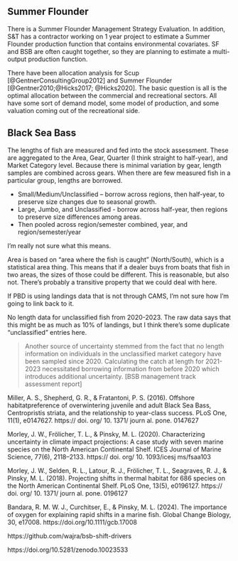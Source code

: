 

## Summer Flounder

There is a Summer Flounder Management Strategy Evaluation. In addition, S&T has a contractor working on 1 year project to estimate a Summer Flounder production function that contains environmental covariates.  SF and BSB are often caught together, so they are planning to estimate a multi-output production function.

There have been allocation analysis for Scup [@GentnerConsultingGroup2012] and Summer Flounder [@Gentner2010;@Hicks2017; @Hicks2020]. The basic question is all is the optimal allocation between the commercial and recreational sectors. All have some sort of demand model, some model of production, and some valuation coming out of the recreational side.

## Black Sea Bass

The lengths of fish are measured and fed into the stock assessment. These are aggregated to the Area, Gear, Quarter (I think straight to half-year), and Market Category level.  Because there is minimal variation by gear, length samples are combined across gears.  When there are few measured fish in a particular group, lengths are borrowed.

  * Small/Medium/Unclassified -- borrow across regions, then half-year, to preserve size changes due to seasonal growth.
  * Large, Jumbo, and Unclassified - borrow across half-year, then regions to preserve size differences among areas.
  * Then pooled across region/semester combined, year, and region/semester/year
  
I'm really not sure what this means.

Area is based on "area where the fish is caught" (North/South), which is a statistical area thing.  This means that if a dealer buys from boats that fish in two areas, the sizes of those could be different. This is reasonable, but also not. There's probably a transitive property that we could deal with here. 

If PBD is using landings data that is not through CAMS, I'm not sure how I'm going to link back to it.

No length data for unclassified fish from 2020-2023.  The raw data says that this might be as much as 10% of landings, but I think there's some duplicate "unclassified" entries here.


> Another source of uncertainty stemmed from the fact that no length information on individuals in the unclassified market category have been sampled since 2020. Calculating the catch at length for 2021-2023 necessitated borrowing information from before 2020 which introduces additional uncertainty. [BSB management track assessment report]




Miller, A. S., Shepherd, G. R., & Fratantoni, P. S. (2016). Offshore habitatpreference of overwintering juvenile and adult Black Sea Bass, Centropristis striata, and the relationship to year-class success. PLoS One, 11(1), e0147627. https:// doi. org/ 10. 1371/ journ al. pone. 0147627

Morley, J. W., Frölicher, T. L., & Pinsky, M. L. (2020). Characterizing uncertainty in climate impact projections: A case study with seven marine species on the North American Continental Shelf. ICES Journal of Marine Science, 77(6), 2118–2133. https:// doi. org/ 10. 1093/icesj ms/fsaa103

Morley, J. W., Selden, R. L., Latour, R. J., Frölicher, T. L., Seagraves, R. J., & Pinsky, M. L. (2018). Projecting shifts in thermal habitat for 686 species on the North American Continental Shelf. PLoS One, 13(5), e0196127. https:// doi. org/ 10. 1371/ journ al. pone. 0196127

Bandara, R. M. W. J., Curchitser, E., & Pinsky, M. L. (2024). The importance of oxygen for explaining rapid shifts in a marine fish. Global Change Biology, 30, e17008. https://doi.org/10.1111/gcb.17008

https://github.com/wajra/bsb-shift-drivers

https://doi.org/10.5281/zenodo.10023533
